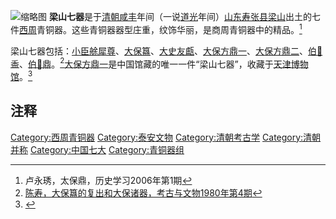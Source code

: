 {{expand|time=2010-08-02T01:32:17+00:00}}
{{CJK-New-Char|21A5C|ver=B}}
[[File:Bronze_Rhino_(8216203650).jpg|缩略图]]
'''梁山七器'''是于[[清朝|清朝]][[咸丰_(年号)|咸丰]]年间（一说[[道光|道光]]年间）[[山东|山东]][[寿张县|寿张县]][[梁山|梁山]]出土的七件[[西周|西周]]青铜器。这些青铜器器型庄重，纹饰华丽，是商周青铜器中的精品。<ref>卢永琇，太保鼎，历史学习2006年第1期</ref>

梁山七器包括：[[小臣艅犀尊|小臣艅犀尊]]、[[大保簋|大保簋]]、[[大史友甗|大史友甗]]、[[太保鼎|大保方鼎一]]、[[大保方鼎二|大保方鼎二]]、[[伯𡩜盉|伯𡩜盉]]、[[伯𡩜鼎|伯𡩜鼎]]。<ref>[http://www.readannals.com/forum/viewthread.php?tid=247234 陈寿，大保簋的复出和大保诸器，考古与文物1980年第4期]{{dead link|date=2018年3月 |bot=InternetArchiveBot |fix-attempted=yes }}</ref>[[太保鼎|大保方鼎一]]是中国馆藏的唯一一件“梁山七器”，收藏于[[天津博物馆|天津博物馆]]。<ref name="tjbwg">{{cite web|url=http://www.tjbwg.com/Product_2345.html|title=西周 太保鼎|publisher=天津博物馆|accessdate=2016-02-17|deadurl=yes|archiveurl=https://web.archive.org/web/20170110065811/http://www.tjbwg.com/Product_2345.html|archivedate=2017年1月10日|df=}}</ref>

==注释==
{{reflist}}

[[Category:西周青铜器|Category:西周青铜器]]
[[Category:泰安文物|Category:泰安文物]]
[[Category:清朝考古学|Category:清朝考古学]]
[[Category:清朝并称|Category:清朝并称]]
[[Category:中国七大|Category:中国七大]]
[[Category:青铜器组|Category:青铜器组]]